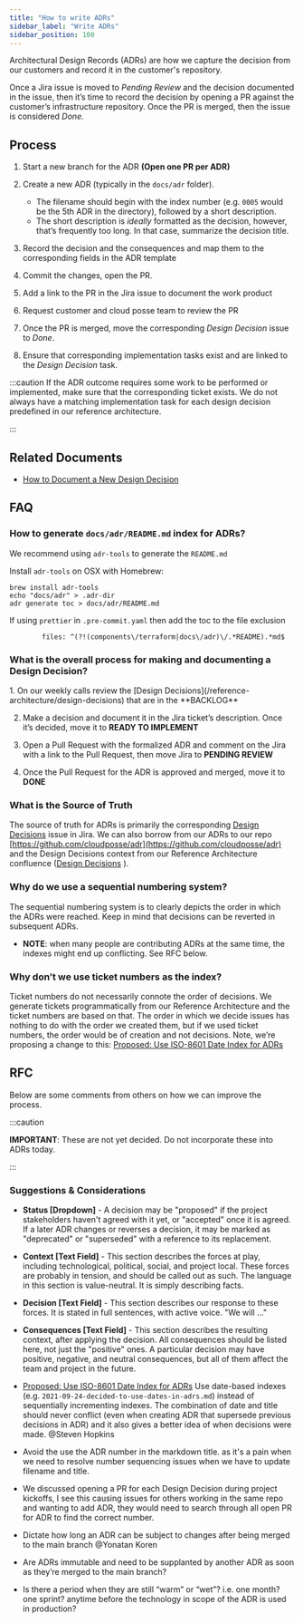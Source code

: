```yaml
---
title: "How to write ADRs"
sidebar_label: "Write ADRs"
sidebar_position: 100
---
```


Architectural Design Records (ADRs) are how we capture the decision from our customers and record it in the customer's repository.

Once a Jira issue is moved to _Pending Review_ and the decision documented in the issue, then it’s time to record the decision by opening a PR against the customer’s infrastructure repository. Once the PR is merged, then the issue is considered _Done._

## Process

<Steps>

  1. Start a new branch for the ADR **(Open one PR per ADR)**

  2. Create a new ADR (typically in the `docs/adr` folder).

     - The filename should begin with the index number (e.g. `0005` would be the 5th ADR in the directory), followed by a short description.
     - The short description is _ideally_ formatted as the decision, however, that’s frequently too long. In that case, summarize the decision title.

  3. Record the decision and the consequences and map them to the corresponding fields in the ADR template

  4. Commit the changes, open the PR.

  5. Add a link to the PR in the Jira issue to document the work product

  6. Request customer and cloud posse team to review the PR

  7. Once the PR is merged, move the corresponding _Design Decision_ issue to _Done_.

  8. Ensure that corresponding implementation tasks exist and are linked to the _Design Decision_ task.
</Steps>

:::caution
If the ADR outcome requires some work to be performed or implemented, make sure that the corresponding ticket exists. We do not always have a matching implementation task for each design decision predefined in our reference architecture.

:::

## Related Documents

- [How to Document a New Design Decision](/learn/maintenance/tutorials/how-to-document-a-new-design-decision)

## FAQ

### How to generate `docs/adr/README.md` index for ADRs?

We recommend using `adr-tools` to generate the `README.md`

Install `adr-tools` on OSX with Homebrew:

```
brew install adr-tools
echo "docs/adr" > .adr-dir
adr generate toc > docs/adr/README.md
```

If using `prettier` in `.pre-commit.yaml` then add the toc to the file exclusion

```
        files: ^(?!(components\/terraform|docs\/adr)\/.*README).*md$
```

### What is the overall process for making and documenting a Design Decision?

<Steps>
  1. On our weekly calls review the [Design Decisions](/reference-architecture/design-decisions) that are in the **BACKLOG**

  2. Make a decision and document it in the Jira ticket’s description. Once it’s decided, move it to **READY TO IMPLEMENT**

  3. Open a Pull Request with the formalized ADR and comment on the Jira with a link to the Pull Request, then move Jira to **PENDING REVIEW**

  4. Once the Pull Request for the ADR is approved and merged, move it to **DONE**
</Steps>

### What is the Source of Truth

The source of truth for ADRs is primarily the corresponding [Design Decisions](/reference-architecture/design-decisions) issue in Jira. We can also borrow from our ADRs to our repo [https://github.com/cloudposse/adr](https://github.com/cloudposse/adr)  and the Design Decisions context from our Reference Architecture confluence ([Design Decisions](/reference-architecture/design-decisions) ).

### Why do we use a sequential numbering system?

The sequential numbering system is to clearly depicts the order in which the ADRs were reached. Keep in mind that decisions can be reverted in subsequent ADRs.

- **NOTE**: when many people are contributing ADRs at the same time, the indexes might end up conflicting.  See RFC below.

### Why don’t we use ticket numbers as the index?

Ticket numbers do not necessarily connote the order of decisions. We generate tickets programmatically from our Reference Architecture and the ticket numbers are based on that. The order in which we decide issues has nothing to do with the order we created them, but if we used ticket numbers, the order would be of creation and not decisions.
Note, we’re proposing a change to this: [Proposed: Use ISO-8601 Date Index for ADRs](/resources/adrs/proposed/proposed-use-iso-8601-date-index-for-adrs)

## RFC

Below are some comments from others on how we can improve the process.

:::caution

**IMPORTANT**: These are not yet decided. Do not incorporate these into ADRs today.

:::

### Suggestions & Considerations

- **Status [Dropdown]** - A decision may be "proposed" if the project stakeholders haven't agreed with it yet, or "accepted" once it is agreed. If a later ADR changes or reverses a decision, it may be marked as "deprecated" or "superseded" with a reference to its replacement.

- **Context [Text Field]** - This section describes the forces at play, including technological, political, social, and project local. These forces are probably in tension, and should be called out as such. The language in this section is value-neutral. It is simply describing facts.

- **Decision [Text Field]** - This section describes our response to these forces. It is stated in full sentences, with active voice. "We will ..."

- **Consequences [Text Field]** - This section describes the resulting context, after applying the decision. All consequences should be listed here, not just the "positive" ones. A particular decision may have positive, negative, and neutral consequences, but all of them affect the team and project in the future.

- [Proposed: Use ISO-8601 Date Index for ADRs](/resources/adrs/proposed/proposed-use-iso-8601-date-index-for-adrs)
Use date-based indexes (e.g. `2021-09-24-decided-to-use-dates-in-adrs.md`) instead of sequentially incrementing indexes. The combination of date and title should never conflict (even when creating ADR that supersede previous decisions in ADR) and it also gives a better idea of when decisions were made. @Steven Hopkins

- Avoid the use the ADR number in the markdown title. as it's a pain when we need to resolve number sequencing issues when we have to update filename and title.

- We discussed opening a PR for each Design Decision during project kickoffs, I see this causing issues for others working in the same repo and wanting to add ADR, they would need to search through all open PR for ADR to find the correct number.

- Dictate how long an ADR can be subject to changes after being merged to the main branch @Yonatan Koren

- Are ADRs immutable and need to be supplanted by another ADR as soon as they’re merged to the main branch?

- Is there a period when they are still “warm” or “wet”? i.e. one month? one sprint? anytime before the technology in scope of the ADR is used in production?



